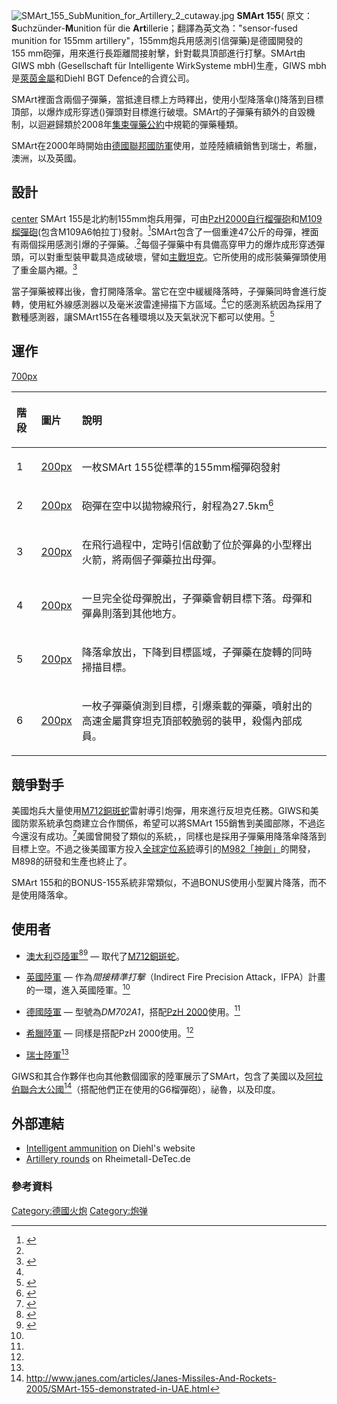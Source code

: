 [[Image:SMArt_155_SubMunition_for_Artillery_2_cutaway.jpg|thumb]]
'''SMArt 155'''( 原文：'''S'''uchzünder-'''M'''unition für die '''Art'''illerie；翻譯為英文為："sensor-fused munition for 155mm artillery"，155mm炮兵用感測引信彈藥)是德國開發的155 mm砲彈，用來進行長距離間接射擊，針對載具頂部進行打擊。SMArt由GIWS mbh (Gesellschaft für Intelligente WirkSysteme mbH)生產，GIWS mbh是[[萊茵金屬|萊茵金屬]]和Diehl BGT Defence的合資公司。

SMArt裡面含兩個子彈藥，當抵達目標上方時釋出，使用小型降落傘({{link-en|ballute|Ballute}})降落到目標頂部，以爆炸成形穿透({{link-en|Explosively formed penetrator|Explosively formed penetrator|EFP}})彈頭對目標進行破壞。SMArt的子彈藥有額外的自毀機制，以迴避歸類於2008年[[集束彈藥公約|集束彈藥公約]]中規範的彈藥種類。

SMArt在2000年時開始由[[德國聯邦國防軍|德國聯邦國防軍]]使用，並陸陸續續銷售到瑞士，希臘，澳洲，以及英國。

==設計==
[[image:Smart155_detail.svg|center]]
SMArt 155是北約制155mm炮兵用彈，可由[[PzH2000自行榴彈砲|PzH2000自行榴彈砲]]和[[M109榴彈砲|M109榴彈砲]](包含M109A6帕拉丁)發射。<ref name="defense-update">{{cite web | url=http://defense-update.com/products/s/smart.htm | title=SMArt Sensor-Fuzed Amunition for 155mm guns | publisher=Defense-Update.com | accessdate=4 December 2010 | deadurl=yes | archiveurl=https://web.archive.org/web/20100105233701/http://defense-update.com/products/s/smart.htm | archivedate=2010年1月5日 | df= }}</ref>SMArt包含了一個重達47公斤的母彈，裡面有兩個採用感測引爆的子彈藥。.<ref name="defense-update" />每個子彈藥中有具備高穿甲力的爆炸成形穿透彈頭，可以對重型裝甲載具造成破壞，譬如[[主戰坦克|主戰坦克]]。它所使用的成形裝藥彈頭使用了重金屬內襯。<ref name="GiwsDesign">{{cite web | url=http://www.giws.de/en/smart/design.html | title=SMArt 155 Family of intelligent munition | publisher=GIWS mbh | accessdate=4 December 2010 | archive-date=2011-09-22 | archive-url=https://web.archive.org/web/20110922092420/http://www.giws.de/en/smart/design.html | dead-url=no }}</ref>

當子彈藥被釋出後，會打開降落傘。當它在空中緩緩降落時，子彈藥同時會進行旋轉，使用紅外線感測器以及毫米波雷達掃描下方區域。<ref name="GiwsDesign" />它的感測系統因為採用了數種感測器，讓SMArt155在各種環境以及天氣狀況下都可以使用。<ref name="GiwsProducts">{{cite web | url=http://www.giws.de/en/smart/system.html | title=SMArt 155: A new Dimension for Artillery | publisher=GIWS mbh | accessdate=4 December 2010 | archive-date=2012-03-15 | archive-url=https://web.archive.org/web/20120315180949/http://www.giws.de/en/smart/system.html | dead-url=no }}</ref>

==運作==
[[image:Smart155_overview.svg|700px]]

{| border="1"
! align="left" | 階段
! align="left" | 圖片
! align="left" | 說明
|-
|1
|[[image:Smart155_phase1.svg|200px]]
|一枚SMArt 155從標準的155mm榴彈砲發射
|-
|2
|[[image:Smart155_phase2.svg|200px]]
|砲彈在空中以拋物線飛行，射程為27.5km<ref name="deagel">{{cite web |title=SMArt 155 |publisher=deagel.com |url=http://www.deagel.com/Projectiles/SMArt-155_a001141001.aspx |date=December 30, 2010 |accessdate=7 January 2011 |archive-date=2011-12-23 |archive-url=https://web.archive.org/web/20111223153750/http://www.deagel.com/Projectiles/SMArt-155_a001141001.aspx |dead-url=no }}</ref>
|-
|3
|[[image:Smart155_phase3.svg|200px]]
|在飛行過程中，定時引信啟動了位於彈鼻的小型釋出火箭，將兩個子彈藥拉出母彈。
|-
|4
|[[image:Smart155_phase4.svg|200px]]
|一旦完全從母彈脫出，子彈藥會朝目標下落。母彈和彈鼻則落到其他地方。
|-
|5
|[[image:Smart155_phase5.svg|200px]]
|降落傘放出，下降到目標區域，子彈藥在旋轉的同時掃描目標。
|-
|6
|[[image:Smart155_phase6.svg|200px]]
|一枚子彈藥偵測到目標，引爆乘載的彈藥，噴射出的高速金屬貫穿坦克頂部較脆弱的裝甲，殺傷內部成員。
|}

==競爭對手==
美國炮兵大量使用[[M712銅斑蛇|M712銅斑蛇]]雷射導引炮彈，用來進行反坦克任務。GIWS和美國防禦系統承包商{{link-en|伊利安特科技系統|Alliant Techsystems}}建立合作關係，希望可以將SMArt 155銷售到美國部隊，不過迄今還沒有成功。<ref name="atk_1">{{cite web  |url=http://atk.mediaroom.com/index.php?s=118&item=80  |title=ATK Partner GIWS Achieves 100-Percent Reliability In Tests of Extended Footprint SMArt 155 Munition Precision-Guided Projectile is Part of ATK's Newly Formed Precision Systems Group  |publisher=ATK press release  |date=May 9, 2002  |deadurl=yes  |archiveurl=https://web.archive.org/web/20110714065149/http://atk.mediaroom.com/index.php?s=118&item=80  |archivedate=2011年7月14日  |accessdate=2011年12月17日  }}</ref>美國曾開發了類似的系統，{{link-en|Sense and Destroy ARMor|Sense and Destroy ARMor|M898 SADARM}}，同樣也是採用子彈藥用降落傘降落到目標上空。不過之後美國軍方投入[[全球定位系統|全球定位系統]]導引的[[M982神劍導引炮彈|M982「神劍」]]的開發，M898的研發和生產也終止了。

SMArt 155和{{link-en|BAE Systems AB|BAE Systems AB}}的BONUS-155系統非常類似，不過BONUS使用小型翼片降落，而不是使用降落傘。

==使用者==
*{{flagicon|AUS}} [[澳大利亞陸軍|澳大利亞陸軍]]<ref name="BehoerdenSpiegel">{{cite web | url = http://www.behoerden-spiegel.de/Internet/sub/63d/63d709c0-0329-5711-a3b2-1718a438ad1b,,,aaaaaaaa-aaaa-aaaa-bbbb-000000000011&uMen=f6810068-1671-1111-be59-264f59a5fb42&page=586&pagesize=10&all=true.htm | title = SMArt 155mm Munition für Australien | accessdate = 2 December 2010 | publisher = Behörden Spiegel Online | language = de }}{{Dead link|date=2018年6月 |bot=InternetArchiveBot |fix-attempted=no }}</ref><ref>{{cite web | url = http://www.defence.gov.au/media/departmentaltpl.cfm?CurrentId=7131 | title = DEFENCE PURCHASES NEW ANTI-TANK ARTILLERY ROUND | accessdate = 9 December 2010 | publisher = Australian Department of Defence | archive-date = 2011-04-29 | archive-url = https://web.archive.org/web/20110429014857/http://www.defence.gov.au/media/departmentaltpl.cfm?CurrentId=7131 | dead-url = no }}</ref> — 取代了[[M712銅斑蛇|M712銅斑蛇]]。
*{{flagicon|UK}} [[英國陸軍|英國陸軍]] — 作為''間接精準打擊''（Indirect Fire Precision Attack，IFPA）計畫的一環，進入英國陸軍。<ref name="BehoerdenSpiegel" />
*{{flagicon|GER}} [[德國聯邦國防軍陸軍|德國陸軍]] — 型號為''DM702A1''，搭配[[PzH2000自行榴彈砲|PzH 2000]]使用。<ref name="BehoerdenSpiegel" />
*{{flagicon|GRE}} [[希臘陸軍|希臘陸軍]] — 同樣是搭配PzH 2000使用。<ref name="BehoerdenSpiegel" />
*{{flagicon|SWI}} [[瑞士軍事|瑞士陸軍]]<ref name="BehoerdenSpiegel" />

GIWS和其合作夥伴也向其他數個國家的陸軍展示了SMArt，包含了美國以及[[阿拉伯聯合大公國|阿拉伯聯合大公國]]<ref>http://www.janes.com/articles/Janes-Missiles-And-Rockets-2005/SMArt-155-demonstrated-in-UAE.html</ref>（搭配他們正在使用的G6榴彈砲），祕魯，以及印度。

==外部連結==
{{commonscat|SMArt 155}}
* [https://web.archive.org/web/20120302044912/http://www.diehl-bgt-defence.de/index.php?id=561&L=1 Intelligent ammunition] on Diehl's website
* [https://web.archive.org/web/20110723233327/http://www.rheinmetall-detec.de/index.php?fid=1475&lang=3&pdb=1 Artillery rounds] on Rheimetall-DeTec.de

===參考資料===
{{reflist}}

{{DEFAULTSORT:Smart 155}}

[[Category:德國火炮|Category:德國火炮]]
[[Category:炮弹|Category:炮弹]]